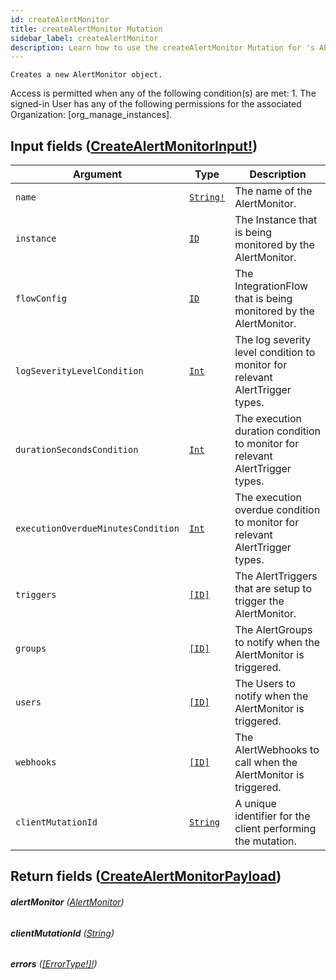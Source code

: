 ```yaml
---
id: createAlertMonitor
title: createAlertMonitor Mutation
sidebar_label: createAlertMonitor
description: Learn how to use the createAlertMonitor Mutation for 's API.
---
```


    Creates a new AlertMonitor object.

Access is permitted when any of the following condition(s) are met: 1. The signed-in User has any of the following permissions for the associated Organization: [org_manage_instances].

## Input fields ([CreateAlertMonitorInput!](api/schema/input_object/CreateAlertMonitorInput.mdx))

| Argument                           | Type                                      | Description                                                                  |
| ---------------------------------- | ----------------------------------------- | ---------------------------------------------------------------------------- |
| `name`                             | [`String!`](api/schema/scalar/String.mdx) | The name of the AlertMonitor.                                                |
| `instance`                         | [`ID`](api/schema/scalar/ID.mdx)          | The Instance that is being monitored by the AlertMonitor.                    |
| `flowConfig`                       | [`ID`](api/schema/scalar/ID.mdx)          | The IntegrationFlow that is being monitored by the AlertMonitor.             |
| `logSeverityLevelCondition`        | [`Int`](api/schema/scalar/Int.mdx)        | The log severity level condition to monitor for relevant AlertTrigger types. |
| `durationSecondsCondition`         | [`Int`](api/schema/scalar/Int.mdx)        | The execution duration condition to monitor for relevant AlertTrigger types. |
| `executionOverdueMinutesCondition` | [`Int`](api/schema/scalar/Int.mdx)        | The execution overdue condition to monitor for relevant AlertTrigger types.  |
| `triggers`                         | [`[ID]`](api/schema/scalar/ID.mdx)        | The AlertTriggers that are setup to trigger the AlertMonitor.                |
| `groups`                           | [`[ID]`](api/schema/scalar/ID.mdx)        | The AlertGroups to notify when the AlertMonitor is triggered.                |
| `users`                            | [`[ID]`](api/schema/scalar/ID.mdx)        | The Users to notify when the AlertMonitor is triggered.                      |
| `webhooks`                         | [`[ID]`](api/schema/scalar/ID.mdx)        | The AlertWebhooks to call when the AlertMonitor is triggered.                |
| `clientMutationId`                 | [`String`](api/schema/scalar/String.mdx)  | A unique identifier for the client performing the mutation.                  |

## Return fields ([CreateAlertMonitorPayload](api/schema/object/CreateAlertMonitorPayload.mdx))

###### <b>alertMonitor</b> ([AlertMonitor](api/schema/object/AlertMonitor.mdx))

###### <b>clientMutationId</b> ([String](api/schema/scalar/String.mdx))

###### <b>errors</b> ([[ErrorType!]!](api/schema/object/ErrorType.mdx))
